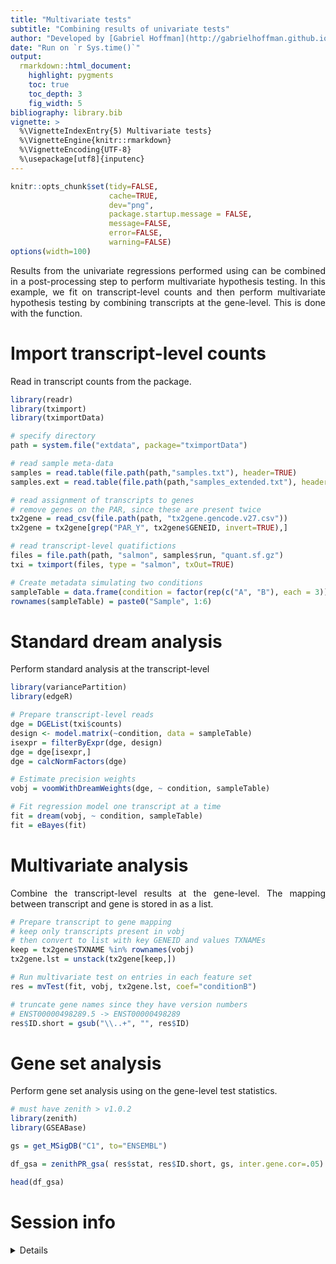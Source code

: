 ```yaml
---
title: "Multivariate tests"
subtitle: "Combining results of univariate tests"
author: "Developed by [Gabriel Hoffman](http://gabrielhoffman.github.io/)"
date: "Run on `r Sys.time()`"
output:
  rmarkdown::html_document:
    highlight: pygments
    toc: true
    toc_depth: 3
    fig_width: 5
bibliography: library.bib
vignette: >
  %\VignetteIndexEntry{5) Multivariate tests}
  %\VignetteEngine{knitr::rmarkdown}
  %\VignetteEncoding{UTF-8}
  %\usepackage[utf8]{inputenc}
---
```


<!---

cd /Users/gabrielhoffman/workspace/repos/variancePartition/vignettes

rmarkdown::render('multivariate_tests.Rmd')

--->

```r
knitr::opts_chunk$set(tidy=FALSE, 
                      cache=TRUE,
                      dev="png",
                      package.startup.message = FALSE,
                      message=FALSE, 
                      error=FALSE, 
                      warning=FALSE)
options(width=100)
```	

<style>
body {
text-align: justify}
</style>

Results from the univariate regressions performed using \code{dream()} can be combined in a post-processing step to perform multivariate hypothesis testing.  In this example, we fit \code{dream()} on transcript-level counts and then perform multivariate hypothesis testing by combining transcripts at the gene-level.  This is done with the \code{mvTest()} function.

# Import transcript-level counts
Read in transcript counts from the \code{tximportData} package.
```r
library(readr)
library(tximport)
library(tximportData)

# specify directory
path = system.file("extdata", package="tximportData")

# read sample meta-data
samples = read.table(file.path(path,"samples.txt"), header=TRUE)
samples.ext = read.table(file.path(path,"samples_extended.txt"), header=TRUE, sep="\t")

# read assignment of transcripts to genes
# remove genes on the PAR, since these are present twice
tx2gene = read_csv(file.path(path, "tx2gene.gencode.v27.csv"))
tx2gene = tx2gene[grep("PAR_Y", tx2gene$GENEID, invert=TRUE),]

# read transcript-level quatifictions
files = file.path(path, "salmon", samples$run, "quant.sf.gz")
txi = tximport(files, type = "salmon", txOut=TRUE)

# Create metadata simulating two conditions
sampleTable = data.frame(condition = factor(rep(c("A", "B"), each = 3)))
rownames(sampleTable) = paste0("Sample", 1:6)
```

# Standard dream analysis
Perform standard \code{dream()} analysis at the transcript-level
```r
library(variancePartition)
library(edgeR)

# Prepare transcript-level reads
dge = DGEList(txi$counts)
design <- model.matrix(~condition, data = sampleTable)
isexpr = filterByExpr(dge, design)
dge = dge[isexpr,]
dge = calcNormFactors(dge) 

# Estimate precision weights
vobj = voomWithDreamWeights(dge, ~ condition, sampleTable)

# Fit regression model one transcript at a time
fit = dream(vobj, ~ condition, sampleTable)
fit = eBayes(fit)
```

# Multivariate analysis
Combine the transcript-level results at the gene-level.  The mapping between transcript and gene is stored in \code{tx2gene.lst} as a list.
```r
# Prepare transcript to gene mapping
# keep only transcripts present in vobj
# then convert to list with key GENEID and values TXNAMEs
keep = tx2gene$TXNAME %in% rownames(vobj)
tx2gene.lst = unstack(tx2gene[keep,])

# Run multivariate test on entries in each feature set
res = mvTest(fit, vobj, tx2gene.lst, coef="conditionB")

# truncate gene names since they have version numbers
# ENST00000498289.5 -> ENST00000498289
res$ID.short = gsub("\\..+", "", res$ID)
```

# Gene set analysis
Perform gene set analysis using \code{zenith} on the gene-level test statistics.
```r
# must have zenith > v1.0.2
library(zenith)
library(GSEABase)

gs = get_MSigDB("C1", to="ENSEMBL")

df_gsa = zenithPR_gsa( res$stat, res$ID.short, gs, inter.gene.cor=.05)

head(df_gsa)
```



# Session info
<details>
```r
sessionInfo()
```
<\details>


# References

